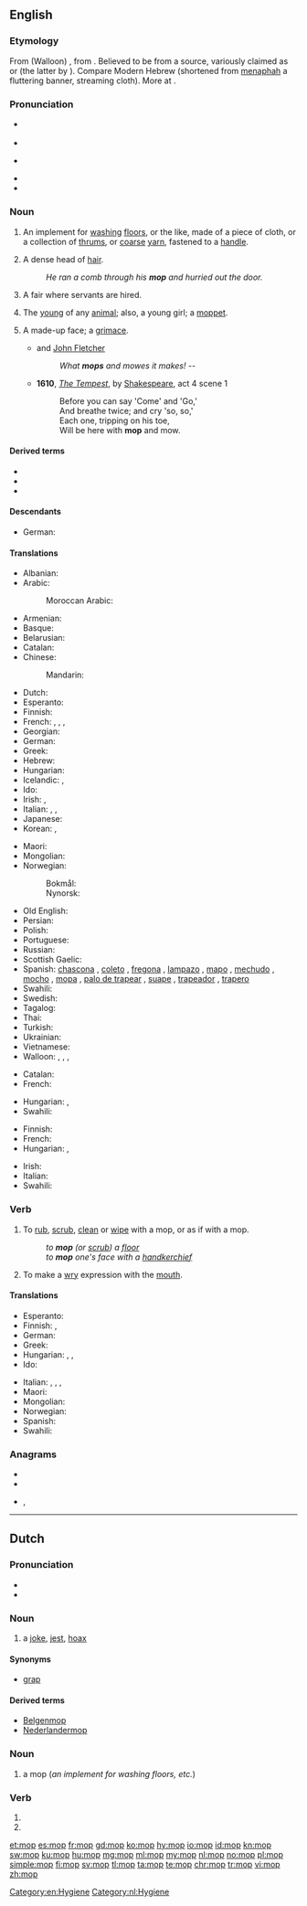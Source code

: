 {{also|Mop|MOP|мор|мөр}}
==English==

===Etymology===
From {{etyl|fr|en}} (Walloon) {{m|fr|mappe||napkin}}, from {{m|la|mappa||napkin, cloth}}. Believed to be from a {{etyl|sem|la}} source, variously claimed as {{etyl|phn|la}} or {{etyl|xpu|la}} (the latter by {{w|Quintilian}}). Compare Modern Hebrew {{m|he|מפה||a map; a cloth|tr=mapá}} (shortened from [[menaphah]] a fluttering banner, streaming cloth). More at {{m|en|map}}.

===Pronunciation===
* {{a|RP}} {{IPA|/mɒp/|lang=en}}
* {{rhymes|ɒp|lang=en}}
* {{a|GenAm}} {{IPA|/mɑp/|lang=en}}
* {{rhymes|ɑp|lang=en}}
* {{audio|en-us-mop.ogg|Audio (US)|lang=en}}

===Noun===
{{en-noun}}
{{wikipedia}}

# An implement for [[washing]] [[floors]], or the like, made of a piece of cloth, or a collection of [[thrums]], or [[coarse]] [[yarn]], fastened to a [[handle]].
# {{label|en|humorous}} A dense head of [[hair]].
#: ''He ran a comb through his '''mop''' and hurried out the door.''
# {{label|en|British|dialect}} A fair where servants are hired.
# {{label|en|British|dialect}} The [[young]] of any [[animal]]; also, a young girl; a [[moppet]].
#: {{rfquotek|Halliwell}}
# A made-up face; a [[grimace]].
#* {{rfdate}} {{w|Francis Beaumont}} and [[w:John Fletcher (playwright)|John Fletcher]]
#*: ''What '''mops''' and mowes it makes!'' --
#* '''1610''', ''[[s:The Tempest|The Tempest]]'', by [[w:William Shakespeare|Shakespeare]], act 4 scene 1
#*: Before you can say 'Come' and 'Go,'
#*: And breathe twice; and cry 'so, so,'
#*: Each one, tripping on his toe,
#*: Will be here with '''mop''' and mow.

====Derived terms====
* {{l|en|mophead}}
* {{l|en|mop squeezer}}
* {{l|en|mop water}}

====Descendants====
* German: {{l|de|Mopp}}

====Translations====
{{trans-top|implement for washing floors}}
* Albanian: {{t+|sq|shtupë|f}}
* Arabic: {{t|ar|مِمْسَحَة|f}}
*: Moroccan Arabic: {{t|ary|جفّافة|f|tr=jaffâfa}}
* Armenian: {{t|hy|պոլի փեդ}}
* Basque: {{t-needed|eu}}
* Belarusian: {{t|be|швабра|f|tr=švábra|sc=Cyrl}}
* Catalan: {{t|ca|pal de fregar|m}}
* Chinese:
*: Mandarin: {{t+|cmn|拖把|tr=tuōbǎ|sc=Hani}}
* Dutch: {{t+|nl|zwabber}}
* Esperanto: {{t|eo|ŝvabrilo}}
* Finnish: {{t+|fi|moppi}}
* French: {{t+|fr|serpillière|f}}, {{qualifier|Quebec}} {{t+|fr|vadrouille|f}}, {{qualifier|Quebec}} {{t+|fr|mop|f}}, {{t+|fr|torchon}} {{qualifier|Belgium}}
* Georgian: {{t|ka|შვაბრა}}
* German: {{t+|de|Mopp|m}}
* Greek: {{t+|el|σφουγγαρίστρα|f}}
* Hebrew: {{t-needed|he}}
* Hungarian: {{t+|hu|felmosórongy}}
* Icelandic: {{t+|is|moppa|f}}, {{t+|is|þvegill|m}}
* Ido: {{t+|io|swabro}}
* Irish: {{t|ga|mapa|m}}, {{t|ga|strailleán|m}}
* Italian: {{t|it|lavapavimenti|m}}, {{t|it|spazzolone|m}}, {{t+|it|scopino|m}}
* Japanese: {{t|ja|モップ|tr=móppu|sc=Jpan}}
* Korean: {{t+|ko|대걸레|sc=Kore}}, {{t|ko|자루 걸레|sc=Kore}}
{{trans-mid}}
* Maori: {{t|mi|mapu}}
* Mongolian: {{t-needed|mn}}
* Norwegian:
*: Bokmål: {{t|nb|mopp|m}}
*: Nynorsk: {{t|nn|mopp|m}}
* Old English: {{t-needed|ang}}
* Persian: {{t-needed|fa}}
* Polish: {{t+|pl|mop|m}}
* Portuguese: {{t+|pt|esfregão|m}}
* Russian: {{t+|ru|шва́бра|f}}
* Scottish Gaelic: {{t|gd|sguab|f}}
* Spanish: [[chascona]] {{g|f}} {{qualifier|Chile}}, [[coleto]] {{g|m}} {{qualifier|Venezuela - especially colloquial usage ; strictly speaking, "coleto" means "floorcloth"}}, [[fregona]] {{g|f}} {{qualifier|Spain}}, [[lampazo]] {{g|m}} {{qualifier|Argentina|Nicaragua|Northwestern Venezuela}}, [[mapo]] {{g|m}} {{qualifier|Puerto Rico}}, [[mechudo]] {{g|m}} {{qualifier|Mexico}}, [[mocho]] {{g|m}} {{qualifier|Eastern Spain}}, [[mopa]] {{g|f}} {{qualifier|Venezuela - especially commercial usage}}, [[palo de trapear]] {{g|m}} {{qualifier|Cuba}}, [[suape]] {{g|m}} {{qualifier|Dominican Republic}}, [[trapeador]] {{g|m}} {{qualifier|Central America|Cuba|Ecuador|Mexico|Peru}}, [[trapero]] {{g|m}} {{qualifier|Colombia}}
* Swahili: {{t+|sw|deki}}
* Swedish: {{t+|sv|mopp|c}}
* Tagalog: {{t|tl|lampaso}}
* Thai: {{t|th|ไม้ถูบ้าน|tr=máai tŏo bâan|sc=Thai}}
* Turkish: {{t+|tr|paspas}}
* Ukrainian: {{t|uk|швабра|f|tr=švábra|sc=Cyrl}}
* Vietnamese: {{t|vi|cán lau nhà}}
* Walloon: {{t+|wa|loke a rlocter|f}}, {{t+|wa|drap d' måjhon|m}}, {{t+|wa|wite|f}}, {{t+|wa|såpire|f}}
{{trans-bottom}}

{{trans-top|a grimace}}
* Catalan: {{t|ca|ganyota|f}}
* French: {{t+|fr|grimace|f}}
{{trans-mid}}
* Hungarian: {{t+|hu|grimasz}}, {{t+|hu|fintor}}
* Swahili: {{t+|sw|deki}}
{{trans-bottom}}

{{trans-top|head of hair}}
* Finnish: {{t|fi|hiuskuontalo}}
* French: {{t+|fr|tignasse|f}}
* Hungarian: {{t+|hu|hajtincs}}, {{t+|hu|hajcsomó}}
{{trans-mid}}
* Irish: {{t|ga|straille|m}}
* Italian: {{t+|it|zazzera|f}}
* Swahili: {{t+|sw|deki}}
{{trans-bottom}}

===Verb===
{{en-verb|mopp}}

# {{label|en|transitive}} To [[rub]], [[scrub]], [[clean]] or [[wipe]] with a mop, or as if with a mop.
#: ''to '''mop''' (or [[scrub]]) a [[floor]]''
#: ''to '''mop''' one's face with a [[handkerchief]]''
# {{label|en|intransitive}} To make a [[wry]] expression with the [[mouth]].
#: {{rfquotek|Shakespeare}}

====Translations====
{{trans-top|to rub, scrub, clean or wipe with a mop, or as if with a mop}}
* Esperanto: {{t+|eo|ŝvabri}}
* Finnish: {{t+|fi|mopata}}, {{t|fi|luutata}}
* German: {{t|de|moppen}}
* Greek: {{t+|el|σφουγγαρίζω}}
* Hungarian: {{t+|hu|felmos}}, {{t+|hu|feltöröl}}, {{t|hu|felsúrol}}
* Ido: {{t+|io|swabragar}}
{{trans-mid}}
* Italian: {{t+|it|lavare}}, {{t+|it|ripulire}}, {{t|it|dare lo spazzolone}}, {{t|it|ripassare con lo spazzolone}}
* Maori: {{t|mi|mapu}}
* Mongolian: {{t-needed|mn}}
* Norwegian: {{t|no|mopp}}
* Spanish: {{t+|es|fregar}}
* Swahili: {{t+|sw|deki}}
{{trans-bottom}}

===Anagrams===
* {{l|en|OPM}}
* {{l|en|PMO}}
* {{l|en|pom}}, {{l|en|POM}}

[[Category:en:Hygiene]]

----

==Dutch==

===Pronunciation===
* {{audio|Nl-mop.ogg|Audio|lang=nl}}
* {{rhymes|ɔp|lang=nl}}

===Noun===
{{nl-noun|m|-en|mopje}}

# a [[joke]], [[jest]], [[hoax]]

====Synonyms====
* [[grap]]

====Derived terms====
* [[Belgenmop]]
* [[Nederlandermop]]

===Noun===
{{nl-noun|c|-s|mopje}}

# a mop (''an implement for washing floors, etc.'')

===Verb===
{{nl-verb-form}}

# {{nl-verb form of|p=1|n=sg|t=pres|m=ind|moppen}}
# {{nl-verb form of|m=imp|moppen}}

[[Category:nl:Hygiene]]

[[et:mop]]
[[es:mop]]
[[fr:mop]]
[[gd:mop]]
[[ko:mop]]
[[hy:mop]]
[[io:mop]]
[[id:mop]]
[[kn:mop]]
[[sw:mop]]
[[ku:mop]]
[[hu:mop]]
[[mg:mop]]
[[ml:mop]]
[[my:mop]]
[[nl:mop]]
[[no:mop]]
[[pl:mop]]
[[simple:mop]]
[[fi:mop]]
[[sv:mop]]
[[tl:mop]]
[[ta:mop]]
[[te:mop]]
[[chr:mop]]
[[tr:mop]]
[[vi:mop]]
[[zh:mop]]